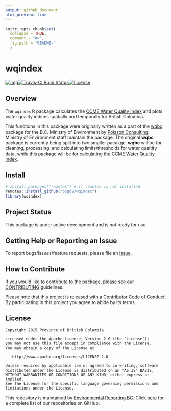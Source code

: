 ```yaml
---
output: github_document
html_preview: true
---
```


<!-- README.md is generated from README.Rmd. Please edit that file -->


```r
knitr::opts_chunk$set(
  collapse = TRUE,
  comment = "#>",
  fig.path = "README-"
  )
```
# wqindex

[![img](https://img.shields.io/badge/Lifecycle-Experimental-339999)](https://github.com/bcgov/repomountie/blob/master/doc/lifecycle-badges.md)[![Travis-CI Build Status](https://travis-ci.org/bcgov/wqindex.svg?branch=master)](https://travis-ci.org/bcgov/wqindex)[![License](https://img.shields.io/badge/License-Apache%202.0-blue.svg)](https://opensource.org/licenses/Apache-2.0)

## Overview

The `wqindex` R package calculates the [CCME Water Quality Index](http://www.ccme.ca/en/resources/canadian_environmental_quality_guidelines/index.html)
and plots water quality indices spatially and temporally for
British Columbia.

This functions in this package were originally written as a part of the [wqbc](https://github.com/bcgov/wqbc) package for the B.C. Ministry of Environment by [Poisson Consulting](http://www.poissonconsulting.ca/). Ministry of Environment staff maintain the package. The original **wqbc** package is currently being split into two smaller pacakge. **wqbc** will be for cleaning, processing, and calculating limits/thresholds for water qualtity data, while this package will be for calculating the [CCME Water Quality Index](http://www.ccme.ca/en/resources/canadian_environmental_quality_guidelines/index.html).

## Install

```r
# install.packages("remotes") # if remotes is not installed
remotes::install_github("bcgov/wqindex")
library(wqindex)
```

## Project Status

This package is under active development and is not ready for use.

## Getting Help or Reporting an Issue

To report bugs/issues/feature requests, please file an [issue](https://github.com/bcgov/wqindex/issues/).

## How to Contribute

If you would like to contribute to the package, please see our 
[CONTRIBUTING](CONTRIBUTING.md) guidelines.

Please note that this project is released with a [Contributor Code of Conduct](CODE_OF_CONDUCT.md). By participating in this project you agree to abide by its terms.

## License

    Copyright 2015 Province of British Columbia

    Licensed under the Apache License, Version 2.0 (the "License");
    you may not use this file except in compliance with the License.
    You may obtain a copy of the License at 

       http://www.apache.org/licenses/LICENSE-2.0

    Unless required by applicable law or agreed to in writing, software
    distributed under the License is distributed on an "AS IS" BASIS,
    WITHOUT WARRANTIES OR CONDITIONS OF ANY KIND, either express or implied.
    See the License for the specific language governing permissions and
    limitations under the License.
    
This repository is maintained by [Environmental Reporting BC](http://www2.gov.bc.ca/gov/content?id=FF80E0B985F245CEA62808414D78C41B). Click [here](https://github.com/bcgov/EnvReportBC-RepoList) for a complete list of our repositories on GitHub.    

